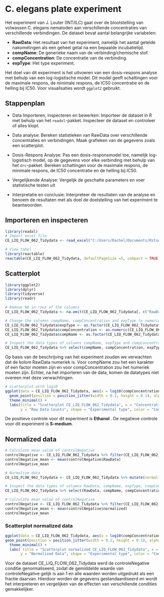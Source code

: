 
# C. elegans plate experiment
Het experiment van J. Louter (INT/ILC) gaat over de blootstelling van volwassen C. elegans nematoden aan verschillende concentraties van verschillende verbindingen. De dataset bevat aantal belangrijke variabelen: 

- **RawData**: Het resultaat van het experiment, namelijk het aantal getelde nakomelingen als een geheel getal na een bepaalde incubatietijd.
- **compName**: De generieke naam van de verbinding/chemische stof.
- **compConcentration**: De concentratie van de verbinding.
- **expType**: Het type experiment.

Het doel van dit experiment is het uitvoeren van een dosis-respons analyse met behulp van een log-logistische model. Dit model geeft schattingen voor de maximale respons, de minimale respons, de IC50 concentratie en de helling bij IC50. Voor visualisaties wordt `ggplot2` gebruikt.

## Stappenplan {-}
- Data Importeren, inspecteren en bewerken:
Importeer de dataset in R met behulp van het `readxl`-pakket. Inspecteer de dataset en controleer of alles klopt.

- Data analyse: 
Bereken statistieken van RawData over verschillende concentraties en verbindingen. Maak grafieken van de gegevens zoals een scatterplot.  

- Dosis-Respons Analyse:
Pas een dosis-responsmodel toe, namelijk log-logistisch model, op de gegevens voor elke verbinding met behulp van het `drc`-pakket. Bereken schattingen voor de maximale respons, de minimale respons, de IC50 concentratie en de helling bij IC50. 

- Vergelijkende Analyse:
Vergelijk de geschatte parameters en voer statistische testen uit

- Interpretatie en conclusie:
Interpreteer de resultaten van de analyse en benoem de resultaten met als doel de doelstelling van het experiment te beantwoorden. 

## Importeren en inspecteren {-}
```r
library(readxl)
# Import excel file
CE_LIQ_FLOW_062_Tidydata <- read_excel("C:/Users/Rachel/Documents/Rstudio/dsfb2_workflows_portfolio/Portfolio/data/CE.LIQ.FLOW.062_Tidydata.xlsx")

# View tabel
library(reactable)
reactable(CE_LIQ_FLOW_062_Tidydata, defaultPageSize =5, compact = TRUE)
```

## Scatterplot {-}
```r
library(ggplot2)
library(dplyr)
library(tidyverse)
library(readr)

# Remove NA in rows of the columns
CE_LIQ_FLOW_062_Tidydata <- na.omit(CE_LIQ_FLOW_062_Tidydata[, c("RawData", "compConcentration", "expType", "compName")])

# Change the columns compName, compConcentration and expType to numeric or factor
CE_LIQ_FLOW_062_Tidydata$expType <- as.factor(CE_LIQ_FLOW_062_Tidydata$expType)
CE_LIQ_FLOW_062_Tidydata$compConcentration <- as.numeric(CE_LIQ_FLOW_062_Tidydata$compConcentration)
CE_LIQ_FLOW_062_Tidydata$compName <- as.factor(CE_LIQ_FLOW_062_Tidydata$compName)

# Inspect the data types of columns compName, expType and compConcentration 
CE_LIQ_FLOW_062_Tidydata %>% select(compName, compConcentration, expType)
```

Op basis van de beschrijving van het experiment zouden we verwachten dat de kolom RawData numeriek is. Voor compName zou het een karakter of een factor moeten zijn en voor compConcentration zou het numeriek moeten zijn. Echter, na het importeren van de data, komen de datatypes niet overeen met deze verwachtingen.

```r

# scatterplot with log10
ggplot(data = CE_LIQ_FLOW_062_Tidydata, aes(x = log10(compConcentration + 0.01), y = RawData, color = compName, shape = expType)) +
  geom_point(position = position_jitter(width = 0.1, height = 0.1), alpha = 0.5, show.legend = TRUE, size = 3) +
  theme_minimal() +
  labs(title = "Scatterplot CE_LIQ_FLOW_062_Tidydata", x = "Concentration of the compound (log10)",
       y = "Raw Data Counts", shape = "Experimental type", color = "Compound name")
```

De positieve controle voor dit experiment is **Ethanol** . De negatieve controle voor dit experiment is **S-medium**.

## Normalized data {-}
```r
# Calculate mean value of controlNegative
controlNegative <- CE_LIQ_FLOW_062_Tidydata %>% filter(CE_LIQ_FLOW_062_Tidydata$expType == "controlNegative")
controlNegative_mean <- mean(controlNegative$RawData) 
controlNegative_mean

# Normalize data
CE_LIQ_FLOW_062_Tidydata <- CE_LIQ_FLOW_062_Tidydata %>% mutate(normalized = CE_LIQ_FLOW_062_Tidydata$RawData / controlNegative_mean)

# Inspect the data types of columns RawData, compName, expType, compConcentration and normalized
CE_LIQ_FLOW_062_Tidydata %>% select(RawData, compName, compConcentration, expType, normalized)

# Calculate mean value of controlNegative
controlNegative <- CE_LIQ_FLOW_062_Tidydata %>% filter(CE_LIQ_FLOW_062_Tidydata$expType == "controlNegative")
controlNegative_mean <- mean(controlNegative$normalized) 
controlNegative_mean
```

### Scatterplot normalized data {-}
```r

ggplot(data = CE_LIQ_FLOW_062_Tidydata, aes(x = log10(compConcentration + 0.01), y = normalized, color = compName, shape = expType)) +
geom_point(position = position_jitter(width = 0.1, height = 0.1), alpha = 0.5, show.legend = TRUE, size = 3) +
  theme_minimal() +
  labs( title = "Scatterplot normalized CE_LIQ_FLOW_062_Tidydata", x = "Concentration of the compound (log10)",
       y = "Normalized Data", shape = "Experimental type", color = "Compound name") 
```

Voor de dataset CE_LIQ_FLOW_062_Tidydata werd de controleNegative conditie genormaliseerd, zodat de gemiddelde waarde van controleNegative gelijk is aan 1 en alle waarden worden uitgedrukt als een fractie daarvan. Hierdoor worden de gegevens gestandaardiseerd en wordt het interpreteren en vergelijken van de effecten van verschillende condities gemakkelijker.
